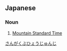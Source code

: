 ==Japanese==
{{ja-kanjitab|さん|がく|ぶ|ひょう|じゅん|じ|yomi=o}}

===Noun===
{{ja-noun|さんがくぶひょうじゅんじ}}

# [[Mountain Standard Time]]

[[Category:ja:Time zones|さんがくぶひょうじゅんじ]]